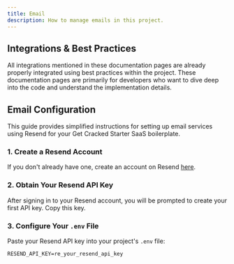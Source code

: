 ```yaml
---
title: Email
description: How to manage emails in this project.
---
```


## Integrations &amp; Best Practices

All integrations mentioned in these documentation pages are already properly integrated using best practices within the project. These documentation pages are primarily for developers who want to dive deep into the code and understand the implementation details.

## Email Configuration

This guide provides simplified instructions for setting up email services using Resend for your Get Cracked Starter SaaS boilerplate.

<Steps>

### 1. Create a Resend Account

If you don't already have one, create an account on Resend [here](https://resend.com/signup).

### 2. Obtain Your Resend API Key

After signing in to your Resend account, you will be prompted to create your first API key. Copy this key.

### 3. Configure Your `.env` File

Paste your Resend API key into your project's `.env` file:

```dotenv
RESEND_API_KEY=re_your_resend_api_key
```

</Steps>